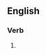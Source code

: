 ==English==

===Verb===
{{head|en|verb form}}

# {{present participle of|circumnavigate|lang=en|nocat=1}}